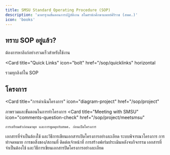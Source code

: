 ```yaml
---
title: SMSU Standard Operating Procedure (SOP)
description: 'มาตรฐานขั้นตอนการปฏิบัติงาน สโมสรนักศึกษาแพทย์ศิริราช (สพศ.)'
icon: 'books'
---
```


## ทราบ SOP อยู่แล้ว?

ต้องการหาลิงก์อย่างรวดเร็วสำหรับใช้งาน

<Card
  title="Quick Links"
  icon="bolt"
  href="/sop/quicklinks"
  horizontal
>
  รวมทุกลิงก์ใน SOP
</Card>

## โครงการ

<Card
  title="การดำเนินโครงการ"
  icon="diagram-project"
  href="/sop/project"
>
  ภาพรวมและขั้นตอนในการทำโครงการ
</Card>
<CardGroup cols={2}>
  <Card
    title="Meeting with SMSU"
    icon="comments-question-check"
    href="/sop/project/meetsmsu"
  >
    การเตรียมตัวก่อนมาคุย และการพูดคุยกับสพศ. ก่อนเปิดโครงการ
  </Card>
  <Card
    title="เขียนเปิดโครงการ"
    icon="file-pen"
    href="/sop/project/open"
  >
    เอกสารที่จำเป็นต้องใช้ และวิธีการเขียนเอกสารเปิดโครงการอย่างละเอียด
  </Card>
  <Card
    title="Pitching System"
    icon="chart-user"
    href="/sop/project/pitching"
  >
    ระบบพิจารณาโครงการ
  </Card>
  <Card
    title="ระหว่างโครงการ"
    icon="screwdriver-wrench"
  >
    การทำจดหมาย การขอสิ่งของ/สถานที่ ติดต่อเจ้าหน้าที่
  </Card>
  <Card
    title="ฟอร์มประเมินกิจกรรม"
    icon="message-smile"
    href="/sop/project/feedback"
  >
    การสร้างฟอร์มประเมินหลังจบกิจกรรม
  </Card>
  <Card
    title="ปิดโครงการ"
    icon="flag-checkered"
    iconType="solid"
    href="/sop/project/close"
  >
    เอกสารที่จำเป็นต้องใช้ และวิธีการเขียนเอกสารปิดโครงการอย่างละเอียด
  </Card>
</CardGroup>
